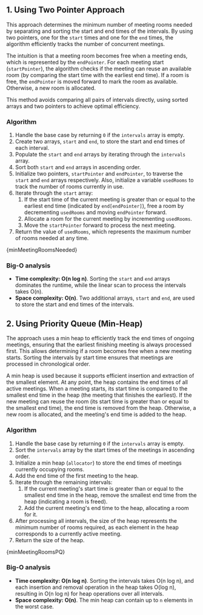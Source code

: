 

## 1. Using Two Pointer Approach

This approach determines the minimum number of meeting rooms needed by separating and sorting the start and end times of the intervals. By using two pointers, one for the `start` times and one for the `end` times, the algorithm efficiently tracks the number of concurrent meetings.

The intuition is that a meeting room becomes free when a meeting ends, which is represented by the `endPointer`. For each meeting start (`startPointer`), the algorithm checks if the meeting can reuse an available room (by comparing the start time with the earliest end time). If a room is free, the `endPointer` is moved forward to mark the room as available. Otherwise, a new room is allocated.

This method avoids comparing all pairs of intervals directly, using sorted arrays and two pointers to achieve optimal efficiency.

### Algorithm

1. Handle the base case by returning `0` if the `intervals` array is empty.
2. Create two arrays, `start` and `end`, to store the start and end times of each interval.
3. Populate the `start` and `end` arrays by iterating through the `intervals` array.
4. Sort both `start` and `end` arrays in ascending order.
5. Initialize two pointers, `startPointer` and `endPointer`, to traverse the `start` and `end` arrays respectively. Also, initialize a variable `usedRooms` to track the number of rooms currently in use.
6. Iterate through the `start` array:
   1. If the start time of the current meeting is greater than or equal to the earliest end time (indicated by `end[endPointer]`), free a room by decrementing `usedRooms` and moving `endPointer` forward.
   2. Allocate a room for the current meeting by incrementing `usedRooms`.
   3. Move the `startPointer` forward to process the next meeting.
7. Return the value of `usedRooms`, which represents the maximum number of rooms needed at any time.

<MDXCodeBlock>{minMeetingRoomsNeeded}</MDXCodeBlock>

### Big-O analysis

- **Time complexity: O(n log n)**. Sorting the `start` and `end` arrays dominates the runtime, while the linear scan to process the intervals takes O(n).
- **Space complexity: O(n)**. Two additional arrays, `start` and `end`, are used to store the start and end times of the intervals.

## 2. Using Priority Queue (Min-Heap)

The approach uses a min heap to efficiently track the end times of ongoing meetings, ensuring that the earliest finishing meeting is always processed first. This allows determining if a room becomes free when a new meeting starts. Sorting the intervals by start time ensures that meetings are processed in chronological order.

A min heap is used because it supports efficient insertion and extraction of the smallest element. At any point, the heap contains the end times of all active meetings. When a meeting starts, its start time is compared to the smallest end time in the heap (the meeting that finishes the earliest). If the new meeting can reuse the room (its start time is greater than or equal to the smallest end time), the end time is removed from the heap. Otherwise, a new room is allocated, and the meeting's end time is added to the heap.

### Algorithm

1. Handle the base case by returning `0` if the `intervals` array is empty.
2. Sort the `intervals` array by the start times of the meetings in ascending order.
3. Initialize a min heap (`allocator`) to store the end times of meetings currently occupying rooms.
4. Add the end time of the first meeting to the heap.
5. Iterate through the remaining intervals:
   1. If the current meeting's start time is greater than or equal to the smallest end time in the heap, remove the smallest end time from the heap (indicating a room is freed).
   2. Add the current meeting's end time to the heap, allocating a room for it.
6. After processing all intervals, the size of the heap represents the minimum number of rooms required, as each element in the heap corresponds to a currently active meeting.
7. Return the size of the heap.

<MDXCodeBlock>{minMeetingRoomsPQ}</MDXCodeBlock>

### Big-O analysis

- **Time complexity: O(n log n)**. Sorting the intervals takes O(n log n), and each insertion and removal operation in the heap takes O(log n), resulting in O(n log n) for heap operations over all intervals.
- **Space complexity: O(n)**. The min heap can contain up to `n` elements in the worst case.
